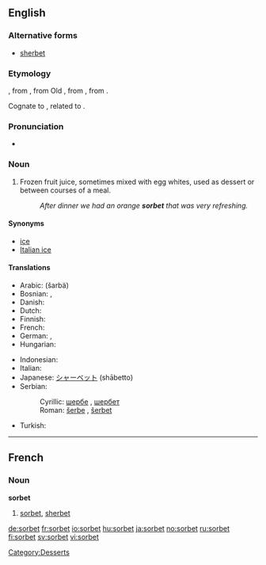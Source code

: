 {{also|Sorbet}}
==English==

===Alternative forms===
* [[sherbet]]

===Etymology===
{{etyl|fr}} {{term|sorbet|lang=fr}}, from {{etyl|frm}}, from Old {{etyl|it}} {{term|sorbetto|lang=it}}, from {{etyl|tr}} {{term|şerbet|lang=tr}}, from {{etyl|ar}} {{term|شربة||drink|sc=Arab}}.

Cognate to {{term|sherbet}}, related to {{term|syrup}}.

===Pronunciation===
* {{a|Canada}} {{IPA|/ˈʃərbət/|/ˈʃərbərt/|/ˌsɔrˈbeɪ/}}

===Noun===
{{en-noun}}

# Frozen fruit juice, sometimes mixed with egg whites, used as dessert or between courses of a meal.
#: ''After dinner we had an orange '''sorbet''' that was very refreshing.''

====Synonyms====
* [[ice]]
* [[Italian ice]]

====Translations====
{{trans-top|frozen fruit juice}}
* Arabic: {{Arab|[[شربة]]}} (šarbä)
* Bosnian: {{t-|bs|šerbe|n}}, {{t-|bs|šerbet|m}}
* Danish: {{t-|da|sorbet}}
* Dutch: {{t-|nl|sorbet|n}}
* Finnish: {{t-|fi|jäädyke}}
* French: {{t+|fr|sorbet|f}}
* German: {{t+|de|Fruchteis|n}}, {{t+|de|Sorbet|n}}
* Hungarian: {{t+|hu|sörbet}}
{{trans-mid}}
* Indonesian: {{t-|id|sorbet|xs=Indonesian}}
* Italian: {{t+|it|sorbetto}}
* Japanese: [[シャーベット]] (shābetto)
* Serbian:
*: Cyrillic: [[шербе]] {{n}}, [[шербет]] {{m}}
*: Roman: [[šerbe#Serbian|šerbe]] {{n}}, [[šerbet#Serbian|šerbet]] {{m}}
* Turkish: {{t+|tr|şerbet}}
{{trans-bottom}}

[[Category:Desserts]]

----

==French==

===Noun===
'''sorbet''' {{f}}

# [[sorbet#English|sorbet]], [[sherbet]]

[[de:sorbet]]
[[fr:sorbet]]
[[io:sorbet]]
[[hu:sorbet]]
[[ja:sorbet]]
[[no:sorbet]]
[[ru:sorbet]]
[[fi:sorbet]]
[[sv:sorbet]]
[[vi:sorbet]]